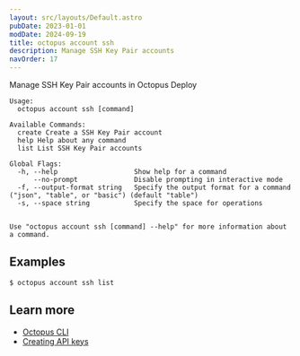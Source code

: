 ```yaml
---
layout: src/layouts/Default.astro
pubDate: 2023-01-01
modDate: 2024-09-19
title: octopus account ssh
description: Manage SSH Key Pair accounts
navOrder: 17
---
```


Manage SSH Key Pair accounts in Octopus Deploy

```
Usage:
  octopus account ssh [command]

Available Commands:
  create Create a SSH Key Pair account
  help Help about any command
  list List SSH Key Pair accounts

Global Flags:
  -h, --help                   Show help for a command
      --no-prompt              Disable prompting in interactive mode
  -f, --output-format string   Specify the output format for a command ("json", "table", or "basic") (default "table")
  -s, --space string           Specify the space for operations


Use "octopus account ssh [command] --help" for more information about a command.
```

## Examples

<SamplesInstance />

```
$ octopus account ssh list

```

## Learn more

- [Octopus CLI](/docs/octopus-rest-api/cli)
- [Creating API keys](/docs/octopus-rest-api/how-to-create-an-api-key)